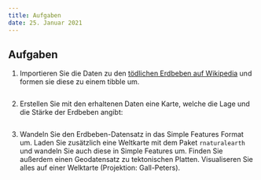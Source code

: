 ```yaml
---
title: Aufgaben
date: 25. Januar 2021
---
```


## Aufgaben

1. Importieren Sie die Daten zu den [tödlichen Erdbeben auf Wikipedia](https://en.wikipedia.org/wiki/List_of_deadly_earthquakes_since_1900)
und formen sie diese zu einem tibble um.

```r

```

2. Erstellen Sie mit den erhaltenen Daten eine Karte, welche die Lage und die Stärke der Erdbeben angibt:

```r

```

3. Wandeln Sie den Erdbeben-Datensatz in das Simple Features Format um. Laden Sie zusätzlich eine Weltkarte mit dem Paket `rnaturalearth` und wandeln Sie auch diese in Simple Features um. Finden Sie außerdem einen Geodatensatz zu tektonischen Platten. Visualiseren Sie alles auf einer Welktarte (Projektion: Gall-Peters).

```r

```

